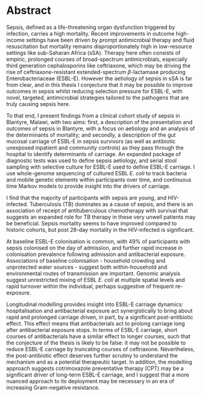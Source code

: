 # Abstract {-}

Sepsis, defined as a life-threatening organ dysfunction triggered by infection, carries a high mortality. Recent improvements in outcome high-income settings have been driven by prompt antimicrobial therapy and fluid resuscitation but mortality remains disproportionately high in low-resource settings like sub-Saharan Africa (sSA). Therapy here often consists of empiric, prolonged courses of broad-spectrum antimicrobials, especially third generation cephalosporins like ceftriaxone, which may be driving the rise of ceftriaxone-resistant extended-spectrum $\beta$-lactamase producing Enterobacteriaceae (ESBL-E). However the aetiology of sepsis in sSA is far from clear, and in this thesis I conjecture that it may be possible to improve outcomes in sepsis whilst reducing selection pressure for ESBL-E, with novel, targeted, antimicrobial strategies tailored to the pathogens that are truly causing sepsis here.

To that end, I present findings from a clinical cohort study of sepsis in Blantyre, Malawi, with two aims: first, a description of the presentation and outcomes of sepsis in Blantyre, with a focus on aetiology and an analysis of the determinants of mortality; and secondly, a description of the gut mucosal carriage of ESBL-E in sepsis survivors (as well as antibiotic unexposed inpatient and community controls) as they pass through the hospital to identify determinants of carriage. An expanded package of diagnostic tests was used to define sepsis aetiology, and serial stool sampling with selective culture for ESBL-E used to define ESBL-E carriage. I use whole-genome sequencing of cultured ESBL _E. coli_ to track bacteria and mobile genetic elements within participants over time, and continuous time Markov models to provide insight into the drivers of carriage.

I find that the majority of participants with sepsis are young, and HIV-infected. Tuberculosis (TB) dominates as a cause of sepsis, and there is an association of receipt of antituberculous chemotherapy with survival that suggests an expanded role for TB therapy in these very unwell patients may be beneficial. Sepsis mortality seems to have improved compared to historic cohorts, but post 28-day mortality in the HIV-infected is significant. 

At baseline ESBL-E colonisation is common, with 49% of participants with sepsis colonised on the day of admission, and further rapid increase in colonisation prevalence following admission and antibacterial exposure. Associations of baseline colonisation - household crowding and unprotected water sources - suggest both within-household and environmental routes of transmission are important. Genomic analysis suggest unrestricted mixing of ESBL _E. coli_ at multiple spatial levels and rapid turnover within the individual, perhaps suggestive of frequent re-exposure. 

Longitudinal modelling provides insight into ESBL-E carriage dynamics: hospitalisation and antibacterial exposure act synergistically to bring about rapid and prolonged carriage driven, in part, by a significant post-antibiotic effect. This effect means that antibacterials act to prolong carriage long after antibacterial exposure stops.  In terms of ESBL-E carriage, short courses of antibacterials have a similar effect to longer courses, such that the conjecture of the thesis is likely to be false: it may not be possible to reduce ESBL-E carriage by truncating courses of ceftriaxone. Nevertheless, the post-antibiotic effect deserves further scrutiny to understand the mechanism and as a potential therapeutic target. In addition, the modelling approach suggests cotrimoxazole preventative therapy (CPT) may be a significant driver of long-term ESBL-E carriage, and I suggest that a more nuanced approach to its deployment may be necessary in an era of increasing Gram-negative resistance.

